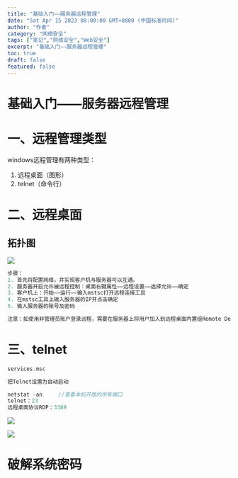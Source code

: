 ```yaml
---
title: "基础入门——服务器远程管理"
date: "Sat Apr 15 2023 08:00:00 GMT+0800 (中国标准时间)"
author: "作者"
category: "网络安全"
tags: ["笔记","网络安全","Web安全"]
excerpt: "基础入门——服务器远程管理"
toc: true
draft: false
featured: false
---
```


# 基础入门——服务器远程管理

# 一、远程管理类型

windows远程管理有两种类型：

1. 远程桌面（图形）
2. telnet（命令行）

# 二、远程桌面

## 拓扑图

![](https://cdn.jsdelivr.net/gh/yy0691/img-bed@main/Net_Safe_Notion/Untitled%20118.png)

```c
步骤：
1. 首先将配置网络，并实现客户机与服务器可以互通。
2. 服务器开启允许被远程控制：桌面右键属性——远程设置——选择允许——确定
3. 客户机上：开始——运行——输入mstsc打开远程连接工具
4. 在mstsc工具上输入服务器的IP并点击确定
5. 输入服务器的账号及密码

注意：如使用非管理员账户登录远程，需要在服务器上将用户加入到远程桌面内置组Remote Desktop Users
```

# 三、telnet

```c
services.msc

把Telnet设置为自动启动

netstat -an     //查看本机开放的所有端口
telnet：23
远程桌面协议RDP：3389
```

![](https://cdn.jsdelivr.net/gh/yy0691/img-bed@main/Net_Safe_Notion/Untitled%20119.png)

![](https://cdn.jsdelivr.net/gh/yy0691/img-bed@main/Net_Safe_Notion/Untitled%20119.png)

# 破解系统密码